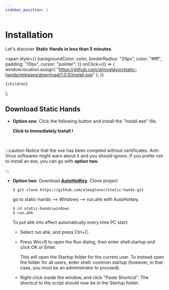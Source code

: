 ```yaml
---
sidebar_position: 1
---
```


# Installation

Let's discover **Static Hands in less than 5 minutes**.

  <span
    style={{
      backgroundColor: color,
      borderRadius: "20px",
      color: "#fff",
      padding: "10px",
      cursor: "pointer",
    }}
    onClick={() => {
      window.location.assign(
        "https://github.com/almogtavor/static-hands/releases/download/1.0.0/install.exe"
      );
    }}
  >
    {children}
  </span>
);

## Download Static Hands

- **Option one**: Click the following button and install the "install.exe" file.

  **<Highlight color="#25c2a0">Click to Immediately Install !</Highlight>**

<br />

:::caution
Notice that the exe has been compiled without certificates.
Anti-Virus softwares might warn about it and you should ignore.
If you prefer not to install an exe, you can go with **option two**.

:::

- **Option two**: Download [**AutoHotKey**](https://www.autohotkey.com/).
  Clone project

      $ git clone https://github.com/almogtavor/static-hands.git

  go to static-hands --> Windows --> run.ahk with AutoHotkey.

      $ cd static-hands\windows
      $ run.ahk

  To put ahk into effect automatically every time PC start:

  - Select run.ahk, and press Ctrl+C.
  - Press Win+R to open the Run dialog, then enter shell:startup and click OK or Enter.

    This will open the Startup folder for the current user.
    To instead open the folder for all users, enter shell: common startup (however, in that case, you must be an administrator to proceed).

  - Right-click inside the window, and click "Paste Shortcut". The shortcut to the script should now be in the Startup folder.
